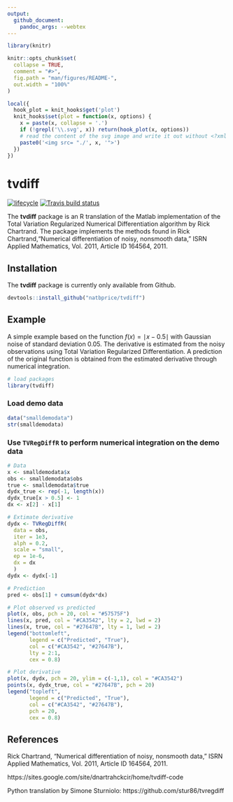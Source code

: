 ```yaml
---
output:
  github_document:
    pandoc_args: --webtex
---
```


<!-- README.md is generated from README.Rmd. Please edit that file -->

```r
library(knitr)

knitr::opts_chunk$set(
  collapse = TRUE,
  comment = "#>",
  fig.path = "man/figures/README-",
  out.width = "100%"
)

local({
  hook_plot = knit_hooks$get('plot')
  knit_hooks$set(plot = function(x, options) {
    x = paste(x, collapse = '.')
    if (!grepl('\\.svg', x)) return(hook_plot(x, options))
    # read the content of the svg image and write it out without <?xml ... ?>
    paste0('<img src= "./', x, '">')
  })
})
```

# tvdiff

[![lifecycle](https://img.shields.io/badge/lifecycle-maturing-blue.svg)](https://www.tidyverse.org/lifecycle/#maturing)
[![Travis build status](https://travis-ci.org/natbprice/tvdiff.svg?branch=master)](https://travis-ci.org/natbprice/tvdiff)

The **tvdiff** package is an R translation of the Matlab implementation of the 
Total Variation Regularized Numerical Differentiation algorithm by Rick Chartrand.
The package implements the methods found in Rick Chartrand,"Numerical 
differentiation of noisy, nonsmooth data," ISRN Applied Mathematics, Vol. 2011,
Article ID 164564, 2011.

## Installation

The **tvdiff** package is currently only available from Github.

```r
devtools::install_github("natbprice/tvdiff")
```

## Example
A simple example based on the function $f(x) = \mid x - 0.5 \mid$ with 
Gaussian noise of standard deviation 0.05. The derivative is estimated from the 
noisy observations using Total Variation Regularized Differentiation. A
prediction of the original function is obtained from the estimated derivative 
through numerical integration.

```r
# load packages
library(tvdiff)
```

### Load demo data
```r
data("smalldemodata")
str(smalldemodata)
```

### Use `TVRegDiffR` to perform numerical integration on the demo data
```r

# Data
x <- smalldemodata$x
obs <- smalldemodata$obs
true <- smalldemodata$true
dydx_true <- rep(-1, length(x))
dydx_true[x > 0.5] <- 1
dx <- x[2] - x[1]

# Extimate derivative
dydx <- TVRegDiffR(
  data = obs,
  iter = 1e3,
  alph = 0.2,
  scale = "small",
  ep = 1e-6,
  dx = dx
  )
dydx <- dydx[-1]

# Prediction
pred <- obs[1] + cumsum(dydx*dx)
```

```r
# Plot observed vs predicted
plot(x, obs, pch = 20, col = "#57575F")
lines(x, pred, col = "#CA3542", lty = 2, lwd = 2)
lines(x, true, col = "#27647B", lty = 1, lwd = 2)
legend("bottomleft", 
       legend = c("Predicted", "True"),
       col = c("#CA3542", "#27647B"),
       lty = 2:1,
       cex = 0.8)

# Plot derivative
plot(x, dydx, pch = 20, ylim = c(-1,1), col = "#CA3542")
points(x, dydx_true, col = "#27647B", pch = 20)
legend("topleft", 
       legend = c("Predicted", "True"),
       col = c("#CA3542", "#27647B"),
       pch = 20,
       cex = 0.8)
```


## References
Rick Chartrand, "Numerical differentiation of noisy, nonsmooth data," ISRN Applied Mathematics, Vol. 2011, Article ID 164564, 2011.

https://sites.google.com/site/dnartrahckcir/home/tvdiff-code

Python translation by Simone Sturniolo:
https://github.com/stur86/tvregdiff
